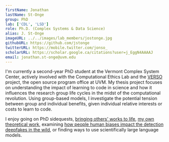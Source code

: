 ```yaml
---
firstName: Jonathan
lastName: St-Onge
group: PhD
lab: ['CDL', 'LSD']
role: Ph.D. (Complex Systems & Data Science)
alias: J. St-Onge
imageURL: ../../images/lab_members/jostonge.jpg
githubURL: https://github.com/jstonge
twitterURL: https://mobile.twitter.com/jonso_
scholarURL: https://scholar.google.ca/citations?user=j_EggN4AAAAJ
email: jonathan.st-onge@uvm.edu
---
```


I'm currently a second-year PhD student at the Vermont Complex System Center, actively involved with the Computational Ethics Lab and the <a href="https://verso.w3.uvm.edu/">VERSO</a> project, the open source program office at UVM. My thesis project focuses on understanding the impact of learning to code in science and how it influences the research group life cycles in the midst of the computational revolution. Using group-based models, I investigate the potential tension between group and individual benefits, given individual relative interests or costs to learn to code. 

I enjoy going on PhD sidequests, <a href="https://observablehq.com/@jstonge/allotaxonometer-4-all?collection=@jstonge/allotaxonometer">bringing others' works to life</a>, <a href="https://jstonge.github.io/teenyverse/posts/source-sink/">my own theoretical work</a>, examining <a href="https://arxiv.org/abs/2210.10026">how people human biases impact the detection deepfakes in the wild</a>, or finding ways to use scientifically large language models.


